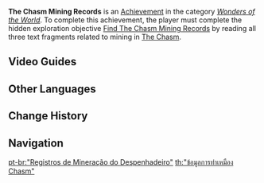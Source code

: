{{Achievement Infobox
|title        = 
|id           = 81200
|order id     = 1186
|category     = Wonders of the World
|description  = Read all text fragments related to mining in [[The Chasm]].
|requirements = Complete ''[[Find The Chasm Mining Records]]''.
|primogems    = 5
|tracking     = 
|hidden       = 1
|topic        = 
|type         = Exploration
}}
'''The Chasm Mining Records''' is an [[Achievement]] in the category ''[[Wonders of the World]]''. To complete this achievement, the player must complete the hidden exploration objective [[Find The Chasm Mining Records]] by reading all three text fragments related to mining in [[The Chasm]].
<!--
==Trivia==
-->

==Video Guides==
{{EVT
|video1   = eSNuLkjVWUo
|caption1 = 

|video2   = https://youtu.be/rRjFuCSIL4s
|caption2 = The Chasm Mining Records Guide
}}

==Other Languages==
{{Other Languages
|en      = The Chasm Mining Records
|zhs     = 《层岩巨渊矿产志》
|zhs_rm  = "Céngyán Jùyuān Kuàngchǎn Zhì"
|zht     = 《層岩巨淵礦產志》
|zht_rm  = "Céngyán Jùyuān Kuàngchǎn Zhì"
|zh_tl   = 
|ja      = 『層岩巨淵鉱産誌』
|ja_rm   = "Sougan-kyoen Kousan Shi"
|ja_tl   = 
|ko      = 《층암거연 광물 일지》
|ko_rm   = "Cheung'amgeoyeon Gwangmul Ilji"
|ko_tl   = "The Chasm Mineral Journal"
|es      = Erudito de los minerales
|es_tl   = Mineral Scholar
|fr      = Les chroniques minières du Gouffre
|fr_tl   = The Chasm Mining Chronicles
|ru      = «Заметки о минералах Разлома»
|ru_tl   = "Notes About The Chasm's Minerals"
|th      = "ข้อมูลการทำเหมือง Chasm"
|th_rm   = 
|th_tl   = 
|vi      = "Tạp Chí Khoáng Sản Vực Đá Sâu"
|vi_tl   = 
|de      = „Förderprotokoll der Großen Kluft“
|de_tl   = "Mining Records of the Great Chasm"
|id      = Jurnal Pertambangan Chasm
|id_tl   = The Chasm Mining Journal
|pt      = "Registros de Mineração do Despenhadeiro"
|pt_tl   = 
|tr      = Kanyon Madencilik Kayıtları
|tr_tl   = 
|it      = Cronache del mondo sotterraneo
|it_tl   = 
}}

==Change History==
{{Change History|2.6}}
<!--
==References==
{{Reflist}}
-->
==Navigation==
{{Achievement Navbox|Wonders of the World|Exploration}}

[[pt-br:"Registros de Mineração do Despenhadeiro"]]
[[th:"ข้อมูลการทำเหมือง Chasm"]]